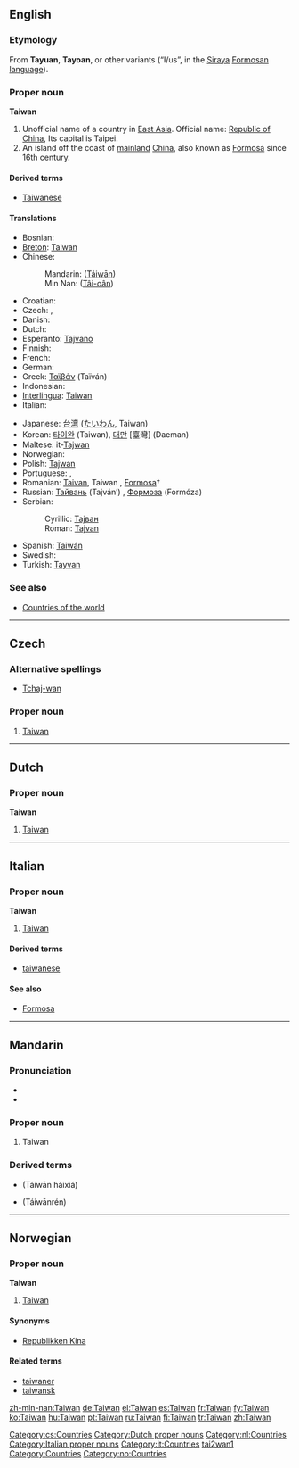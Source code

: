 {{see|Taiwán}}
==English==

===Etymology===
From '''Tayuan''', '''Tayoan''', or other variants (“I/us”, in the [[w:Siraya people|Siraya]] [[w:Formosan languages|Formosan language]]).

===Proper noun===
{{wikipedia}}
'''Taiwan'''

# Unofficial name of a country in [[East Asia]]. Official name: [[Republic of China]], Its capital is Taipei.
# An island off the coast of [[mainland]] [[China]], also known as [[Formosa]] since 16th century.

====Derived terms====
* [[Taiwanese]]

====Translations====
{{top}}
* Bosnian: {{t-|bs|Tajvan|m}}
* [[Breton]]: [[#Breton|Taiwan]]
* Chinese:
*: Mandarin: {{zh-ts|[[臺灣]] or [[台灣]]|[[台湾]]}} ([[Táiwān]])
*: Min Nan: {{zh-ts|[[臺灣]] or [[台灣]]|[[台湾]]}} ([[Tâi-oân]])
* Croatian: {{t-|hr|Tajvan|m}}
* Czech: {{t-|cs|Tchaj-wan|m}}, {{t-|cs|Taiwan|m}}
* Danish: {{t-|da|Taiwan}}
* Dutch: {{t-|nl|Taiwan}}
* Esperanto: [[Tajvano]]
* Finnish: {{t+|fi|Taiwan}}
* French: {{t+|fr|Taïwan|f}}
* German: {{t+|de|Taiwan}}
* Greek: [[Ταϊβάν]] (Taïván) {{f}}
* Indonesian: {{t-|id|Taiwan|xs=Indonesian}}
* [[Interlingua]]: [[#Interlingua|Taiwan]]
* Italian: {{t-|it|Taiwan}}
{{mid}}
* Japanese: [[台湾#Japanese|台湾]] ([[たいわん]], Taiwan)
* Korean: [[타이완]] (Taiwan), [[대만]] [臺灣] (Daeman)
* Maltese: it-[[Tajwan]]
* Norwegian: {{t-|no|Taiwan}}
* Polish: [[Tajwan]]
* Portuguese: {{t+|pt|Taiwan|f}}, {{t+|pt|Formosa|f}}
* Romanian: [[Taivan]], Taiwan {{n}}, [[Formosa]]† {{f}}
* Russian: [[Тайвань]] (Tajván’) {{m}}, [[Формоза]] (Formóza) {{f}}
* Serbian:
*: Cyrillic: [[Тајван#Serbian|Тајван]] {{m}}
*: Roman: [[Tajvan#Serbian|Tajvan]] {{m}}
* Spanish: [[Taiwán]]
* Swedish: {{t-|sv|Taiwan}}
* Turkish: [[Tayvan]]
{{bottom}}

===See also===
* [[Appendix:Countries of the world|Countries of the world]]

----

==Czech==

===Alternative spellings===
* [[Tchaj-wan]]

===Proper noun===
{{cs-proper noun|g=m}}

# [[#English|Taiwan]]

[[Category:cs:Countries]]
----
==Dutch==

===Proper noun===
'''Taiwan'''

# [[#English|Taiwan]]

[[Category:Dutch proper nouns]]
[[Category:nl:Countries]]

----

==Italian==
{{wikipedia|lang=it}}

===Proper noun===
'''Taiwan''' {{m}}

# [[#English|Taiwan]]

====Derived terms====
* [[taiwanese]]

====See also====
* [[Formosa#Italian|Formosa]]

[[Category:Italian proper nouns]]
[[Category:it:Countries]]

----
==Mandarin==
{{zh-forms|[[台湾]]|[[臺灣]] or [[台灣]]}}

===Pronunciation===
*{{audio|Zh-Taiwan.ogg|audio}}
*{{IPA|[ tʰai˧˥uan˥˥ ]}}

===Proper noun===
{{cmn-noun|p|pin=Táiwān|pint=tai2wan1|tra=[[臺灣]] or [[台灣]]|sim=台湾}}

# Taiwan

===Derived terms===
*{{zh-ts|台灣海峽|台湾海峡}} (Táiwān hǎixiá)
*{{zh-ts|台灣人|台湾人}} (Táiwānrén)

[[Category:Mandarin entries with audio links|tai2wan1]]

----

==Norwegian==

===Proper noun===
'''Taiwan'''

# [[#English|Taiwan]]

====Synonyms====
*[[Republikken Kina]]

====Related terms====
*[[taiwaner]]
*[[taiwansk]]

[[Category:Countries]]
[[Category:no:Countries]]

[[zh-min-nan:Taiwan]]
[[de:Taiwan]]
[[el:Taiwan]]
[[es:Taiwan]]
[[fr:Taiwan]]
[[fy:Taiwan]]
[[ko:Taiwan]]
[[hu:Taiwan]]
[[pt:Taiwan]]
[[ru:Taiwan]]
[[fi:Taiwan]]
[[tr:Taiwan]]
[[zh:Taiwan]]